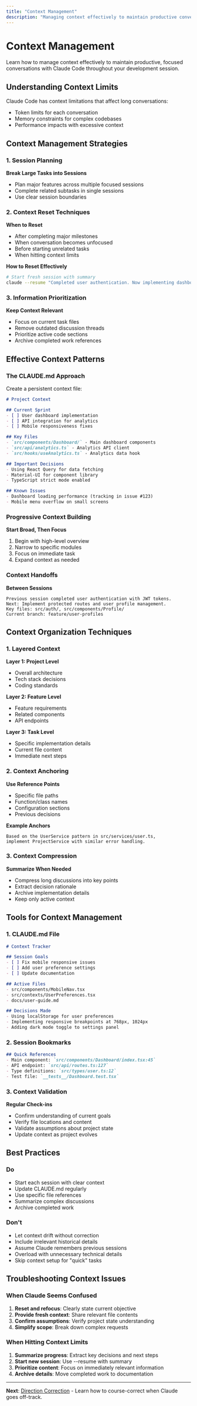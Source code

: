```yaml
---
title: "Context Management"
description: "Managing context effectively to maintain productive conversations with Claude Code"
---
```


# Context Management

Learn how to manage context effectively to maintain productive, focused conversations with Claude Code throughout your development session.

## Understanding Context Limits

Claude Code has context limitations that affect long conversations:
- Token limits for each conversation
- Memory constraints for complex codebases
- Performance impacts with excessive context

## Context Management Strategies

### 1. Session Planning

**Break Large Tasks into Sessions**
- Plan major features across multiple focused sessions
- Complete related subtasks in single sessions
- Use clear session boundaries

### 2. Context Reset Techniques

**When to Reset**
- After completing major milestones
- When conversation becomes unfocused
- Before starting unrelated tasks
- When hitting context limits

**How to Reset Effectively**
```bash
# Start fresh session with summary
claude --resume "Completed user authentication. Now implementing dashboard features."
```

### 3. Information Prioritization

**Keep Context Relevant**
- Focus on current task files
- Remove outdated discussion threads
- Prioritize active code sections
- Archive completed work references

## Effective Context Patterns

### The CLAUDE.md Approach

Create a persistent context file:

```markdown
# Project Context

## Current Sprint
- [ ] User dashboard implementation
- [ ] API integration for analytics
- [ ] Mobile responsiveness fixes

## Key Files
- `src/components/Dashboard/` - Main dashboard components
- `src/api/analytics.ts` - Analytics API client
- `src/hooks/useAnalytics.ts` - Analytics data hook

## Important Decisions
- Using React Query for data fetching
- Material-UI for component library
- TypeScript strict mode enabled

## Known Issues
- Dashboard loading performance (tracking in issue #123)
- Mobile menu overflow on small screens
```

### Progressive Context Building

**Start Broad, Then Focus**
1. Begin with high-level overview
2. Narrow to specific modules
3. Focus on immediate task
4. Expand context as needed

### Context Handoffs

**Between Sessions**
```
Previous session completed user authentication with JWT tokens. 
Next: Implement protected routes and user profile management.
Key files: src/auth/, src/components/Profile/
Current branch: feature/user-profiles
```

## Context Organization Techniques

### 1. Layered Context

**Layer 1: Project Level**
- Overall architecture
- Tech stack decisions
- Coding standards

**Layer 2: Feature Level**
- Feature requirements
- Related components
- API endpoints

**Layer 3: Task Level**
- Specific implementation details
- Current file content
- Immediate next steps

### 2. Context Anchoring

**Use Reference Points**
- Specific file paths
- Function/class names
- Configuration sections
- Previous decisions

**Example Anchors**
```
Based on the UserService pattern in src/services/user.ts, 
implement ProjectService with similar error handling.
```

### 3. Context Compression

**Summarize When Needed**
- Compress long discussions into key points
- Extract decision rationale
- Archive implementation details
- Keep only active context

## Tools for Context Management

### 1. CLAUDE.md File

```markdown
# Context Tracker

## Session Goals
- [ ] Fix mobile responsive issues
- [ ] Add user preference settings
- [ ] Update documentation

## Active Files
- src/components/MobileNav.tsx
- src/contexts/UserPreferences.tsx
- docs/user-guide.md

## Decisions Made
- Using localStorage for user preferences
- Implementing responsive breakpoints at 768px, 1024px
- Adding dark mode toggle to settings panel
```

### 2. Session Bookmarks

```markdown
## Quick References
- Main component: `src/components/Dashboard/index.tsx:45`
- API endpoint: `src/api/routes.ts:127`
- Type definitions: `src/types/user.ts:12`
- Test file: `__tests__/Dashboard.test.tsx`
```

### 3. Context Validation

**Regular Check-ins**
- Confirm understanding of current goals
- Verify file locations and content
- Validate assumptions about project state
- Update context as project evolves

## Best Practices

### Do
- Start each session with clear context
- Update CLAUDE.md regularly
- Use specific file references
- Summarize complex discussions
- Archive completed work

### Don't
- Let context drift without correction
- Include irrelevant historical details
- Assume Claude remembers previous sessions
- Overload with unnecessary technical details
- Skip context setup for "quick" tasks

## Troubleshooting Context Issues

### When Claude Seems Confused
1. **Reset and refocus**: Clearly state current objective
2. **Provide fresh context**: Share relevant file contents
3. **Confirm assumptions**: Verify project state understanding
4. **Simplify scope**: Break down complex requests

### When Hitting Context Limits
1. **Summarize progress**: Extract key decisions and next steps
2. **Start new session**: Use --resume with summary
3. **Prioritize content**: Focus on immediately relevant information
4. **Archive details**: Move completed work to documentation

---

**Next**: [Direction Correction](/en/tutorial/optimization/direction-correction) - Learn how to course-correct when Claude goes off-track.